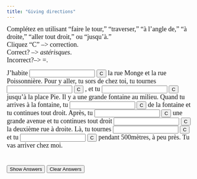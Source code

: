 ```yaml
---
title: "Giving directions"
---
```

<p align=left><font face="Garamond" size="4">Complétez en utilisant "faire 
        le tour," "traverser," "à l'angle de," "à droite," "aller tout droit," 
        ou "jusqu'à." <br>
        Cliquez "C" --&gt; correction.<br>
        Correct? --&gt; *astérisques*. <br>
        Incorrect?--&gt; =.</font><font face="Garamond" size="4"><br>
        </font> </p>

<form action="" method=post>
              <font face="Garamond" size="4"> J'habite 
              <input size=19 name=item1>
              <input onClick="dasher(form.item1, 'à l\'angle de')" type=button value=C name=Button>
              la rue Monge et la rue Poissonnière. Pour y aller, tu sors de chez 
              toi, tu tournes 
              <input size=19 name=item2>
              <input onClick="dasher(form.item2, 'à droite')" type=button value=C name=Button>
              , et tu 
              <input size=19 name=item3>
              <input onClick="dasher(form.item3, 'vas tout droit')" type=button value=C name=Button>
              jusqu'à la place Pie. Il y a une grande fontaine au milieu. Quand 
              tu arrives à la fontaine, tu 
              <input size=19 name=item4>
              <input onClick="dasher(form.item4, 'fais le tour')" type=button value=C name=Button>
              de la fontaine et tu continues tout droit. Après, tu 
              <input size=19 
      name=item5>
              <input onClick="dasher(form.item5, 'traverses')" type=button value=C name=Button>
              une grande avenue et tu continues tout droit 
              <input size=19 name=item6>
              <input onClick="dasher(form.item6, 'jusqu\'à')" type=button value=C name=Button>
              la deuxième rue à droite. Là, tu tournes 
              <input size=19 name=item7>
              <input onClick="dasher(form.item7, 'à droite')" type=button value=C name=Button>
              et tu 
              <input size=19 name=item8>
              <input onClick="dasher(form.item8, 'vas tout droit')" type=button value=C name=Button>
              pendant 500mètres, à peu près. Tu vas arriver chez moi. <br>
              <br>
              <br>
              <input onClick="form.item1.value='à l\'angle de';form.item2.value='à droite';form.item3.value='vas tout droit';form.item4.value='fais le tour';form.item5.value='traverses';form.item6.value='jusqu\'à';form.item7.value='à droite';form.item8.value='vas tout droit';" type=button value="Show Answers" name=Button>
              <input onClick="form.item1.value='';form.item2.value='';form.item3.value='';form.item4.value='';form.item5.value='';form.item6.value='';form.item7.value='';form.item8.value='';" type=button value="Clear Answers" name=Button>
              </font> 
            </form>

<SCRIPT Language="JavaScript">
//  This code is based on George Mitrevski's original CLOZE code.  
//  Dennie Hoopingarner modified it to provide more detailed feedback about the user's responses, 
//  in a manner similar to the Dasher program.
//  You are welcome to use and modify this code, but please give credit where credit is due. 
//  Dennie Hoopingarner, Michigan State University  hooping4@msu.edu
//  Content by: Alison Murray Levine, University of Virginia, alevine@virginia.edu, 
function dasher(Student, Correct) {
var studentAnswer = Student.value;
var correctAnswer = Correct;
result = ""
for (var c = 0; c< correctAnswer.length; c ++) {
	var CorrectX = correctAnswer.charAt(c);
	var StudentX = studentAnswer.charAt(c);
	if (CorrectX == StudentX) {
	result = result + CorrectX;
	}
	else {
	result = result +  "=";
	}
}
Student.value = result;
    if (studentAnswer == correctAnswer){
    Student.value = "*" + studentAnswer + "*";
    }
}

<!-- done hiding --></SCRIPT>